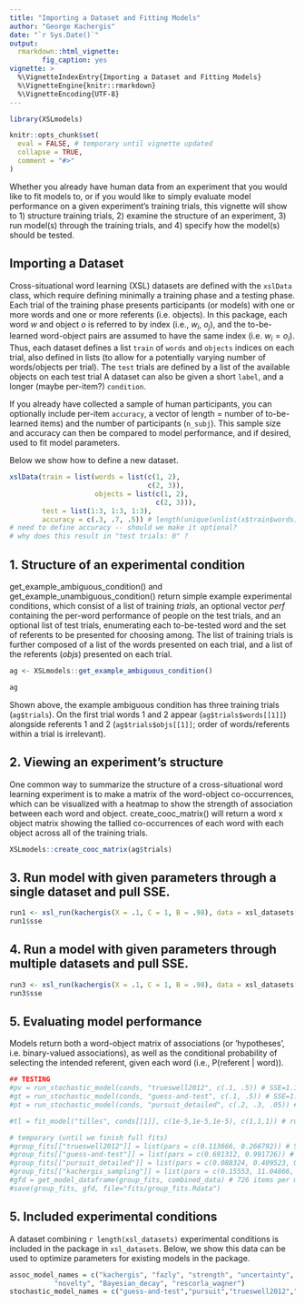 ```yaml
---
title: "Importing a Dataset and Fitting Models"
author: "George Kachergis"
date: "`r Sys.Date()`"
output:
  rmarkdown::html_vignette:
        fig_caption: yes
vignette: >
  %\VignetteIndexEntry{Importing a Dataset and Fitting Models}
  %\VignetteEngine{knitr::rmarkdown}
  %\VignetteEncoding{UTF-8}
---
```



```r
library(XSLmodels)

knitr::opts_chunk$set(
  eval = FALSE, # temporary until vignette updated
  collapse = TRUE,
  comment = "#>"
)
```

Whether you already have human data from an experiment that you would like to fit models to, or if you would like to simply evaluate model performance on a given experiment's training trials, this vignette will show to 1) structure training trials, 2) examine the structure of an experiment, 3) run model(s) through the training trials, and 4) specify how the model(s) should be tested.

## Importing a Dataset

Cross-situational word learning (XSL) datasets are defined with the `xslData` class, which require defining minimally a training phase and a testing phase.
Each trial of the training phase presents participants (or models) with one or more words and one or more referents (i.e. objects).
In this package, each word $w$ and object $o$ is referred to by index (i.e., $w_i$, $o_j$), and the to-be-learned word-object pairs are assumed to have the same index (i.e. $w_i = o_i$).
Thus, each dataset defines a list `train` of `words` and `objects` indices on each trial, also defined in lists (to allow for a potentially varying number of words/objects per trial).
The `test` trials are defined by a list of the available objects on each test trial
A dataset can also be given a short `label`, and a longer (maybe per-item?) `condition`.

If you already have collected a sample of human participants, you can optionally include per-item `accuracy`, a vector of length = number of to-be-learned items) and the number of participants (`n_subj`).
This sample size and accuracy can then be compared to model performance, and if desired, used to fit model parameters.

Below we show how to define a new dataset.

```r
xslData(train = list(words = list(c(1, 2), 
                                  c(2, 3)),
                     objects = list(c(1, 2),
                                    c(2, 3))),
        test = list(1:3, 1:3, 1:3),
        accuracy = c(.3, .7, .5)) # length(unique(unlist(x$train$words))) == length(x$accuracy) is not TRUE
# need to define accuracy -- should we make it optional?
# why does this result in "test trials: 0" ?
```


## 1. Structure of an experimental condition

get_example_ambiguous_condition() and get_example_unambiguous_condition() return simple example experimental conditions, which consist of a list of training *trials*, an optional vector *perf* containing the per-word performance of people on the test trials, and an optional list of test trials, enumerating each to-be-tested word and the set of referents to be presented for choosing among. 
The list of training trials is further composed of a list of the words presented on each trial, and a list of the referents (*objs*) presented on each trial.

```r
ag <- XSLmodels::get_example_ambiguous_condition()

ag
```

Shown above, the example ambiguous condition has three training trials (`ag$trials`). 
On the first trial words 1 and 2 appear (`ag$trials$words[[1]]`) alongside referents 1 and 2 (`ag$trials$objs[[1]]`; order of words/referents within a trial is irrelevant).

## 2. Viewing an experiment's structure

One common way to summarize the structure of a cross-situational word learning experiment is to make a matrix of the word-object co-occurrences, which can be visualized with a heatmap to show the strength of association between each word and object.
create_cooc_matrix() will return a word x object matrix showing the tallied co-occurrences of each word with each object across all of the training trials.

```r
XSLmodels::create_cooc_matrix(ag$trials)
```


## 3. Run model with given parameters through a single dataset and pull SSE.

```r
run1 <- xsl_run(kachergis(X = .1, C = 1, B = .98), data = xsl_datasets[[1]])
run1$sse
```

## 4. Run a model with given parameters through multiple datasets and pull SSE.

```r
run3 <- xsl_run(kachergis(X = .1, C = 1, B = .98), data = xsl_datasets[1:3])
run3$sse
```


## 5. Evaluating model performance

Models return both a word-object matrix of associations (or 'hypotheses', i.e. binary-valued associations), as well as the conditional probability of selecting the intended referent, given each word (i.e., P(referent | word)).

```r
## TESTING
#pv = run_stochastic_model(conds, "trueswell2012", c(.1, .5)) # SSE=1.18
#gt = run_stochastic_model(conds, "guess-and-test", c(.1, .5)) # SSE=1.14
#pt = run_stochastic_model(conds, "pursuit_detailed", c(.2, .3, .05)) # SSE=4.06

#tl = fit_model("tilles", conds[[1]], c(1e-5,1e-5,1e-5), c(1,1,1)) # run_model

# temporary (until we finish full fits)
#group_fits[["trueswell2012"]] = list(pars = c(0.113666, 0.266792)) # SSE=.879
#group_fits[["guess-and-test"]] = list(pars = c(0.691312, 0.991726)) # SSE=.884
#group_fits[["pursuit_detailed"]] = list(pars = c(0.088324, 0.409523, 0.000059)) # SSE = 0.996
#group_fits[["kachergis_sampling"]] = list(pars = c(0.15553, 11.04866, 0.99260)) # SSE = 0.407
#gfd = get_model_dataframe(group_fits, combined_data) # 726 items per model
#save(group_fits, gfd, file="fits/group_fits.Rdata")

```


## 5. Included experimental conditions

A dataset combining `r length(xsl_datasets)` experimental conditions is included in the package in `xsl_datasets`.
Below, we show this data can be used to optimize parameters for existing models in the package.

```r

assoc_model_names = c("kachergis", "fazly", "strength", "uncertainty", 
           "novelty", "Bayesian_decay", "rescorla_wagner")
stochastic_model_names = c("guess-and-test","pursuit","trueswell2012","kachergis_sampling")

```

